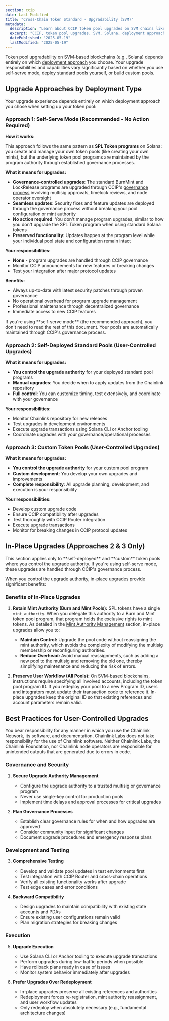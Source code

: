 ```yaml
---
section: ccip
date: Last Modified
title: "Cross-Chain Token Standard - Upgradability (SVM)"
metadata:
  description: "Learn about CCIP token pool upgrades on SVM chains like Solana. Covers the three deployment approaches: self-serve mode with governance-controlled updates (similar to SPL Token programs), self-deployed pools with user-controlled upgrades, and custom pool upgrade management."
  excerpt: "CCIP, token pool upgrades, SVM, Solana, deployment approaches, self-serve mode, governance, multisig, timelock, node operators, SPL Token programs, self-deployed pools, custom pools, upgrade authority, in-place upgrades, mint authority, program ID, governance process, ManyChainMultiSig, MCMS, upgrade management"
  datePublished: "2025-05-19"
  lastModified: "2025-05-19"
---
```



Token pool upgradability on SVM-based blockchains (e.g., Solana) depends entirely on which [deployment approach](/ccip/concepts/cross-chain-token/svm/token-pools#deployment-approaches) you choose. Your upgrade responsibilities and capabilities vary significantly based on whether you use self-serve mode, deploy standard pools yourself, or build custom pools.

## Upgrade Approaches by Deployment Type

Your upgrade experience depends entirely on which deployment approach you chose when setting up your token pool:

### Approach 1: Self-Serve Mode (Recommended - No Action Required)

**How it works:**

This approach follows the same pattern as **SPL Token programs** on Solana: you create and manage your own token pools (like creating your own mints), but the underlying token pool programs are maintained by the program authority through established governance processes.

**What it means for upgrades:**

- **Governance-controlled upgrades**: The standard BurnMint and LockRelease programs are upgraded through CCIP's [governance process](/ccip/concepts/architecture/onchain/svm/upgradability) involving multisig approvals, timelock reviews, and node operator oversight
- **Seamless updates**: Security fixes and feature updates are deployed through the governance process without breaking your pool configuration or mint authority
- **No action required**: You don't manage program upgrades, similar to how you don't upgrade the SPL Token program when using standard Solana tokens
- **Preserved functionality**: Updates happen at the program level while your individual pool state and configuration remain intact

**Your responsibilities:**

- **None** - program upgrades are handled through CCIP governance
- Monitor CCIP announcements for new features or breaking changes
- Test your integration after major protocol updates

**Benefits:**

- Always up-to-date with latest security patches through proven governance
- No operational overhead for program upgrade management
- Professional maintenance through decentralized governance
- Immediate access to new CCIP features

<Aside type="note" title="Most Users Stop Here">
  If you're using **self-serve mode** (the recommended approach), you don't need to read the rest of this document. Your
  pools are automatically maintained through CCIP's governance process.
</Aside>

### Approach 2: Self-Deployed Standard Pools (User-Controlled Upgrades)

**What it means for upgrades:**

- **You control the upgrade authority** for your deployed standard pool programs
- **Manual upgrades**: You decide when to apply updates from the Chainlink repository
- **Full control**: You can customize timing, test extensively, and coordinate with your governance

**Your responsibilities:**

- Monitor Chainlink repository for new releases
- Test upgrades in development environments
- Execute upgrade transactions using Solana CLI or Anchor tooling
- Coordinate upgrades with your governance/operational processes

### Approach 3: Custom Token Pools (User-Controlled Upgrades)

**What it means for upgrades:**

- **You control the upgrade authority** for your custom pool program
- **Custom development**: You develop your own upgrades and improvements
- **Complete responsibility**: All upgrade planning, development, and execution is your responsibility

**Your responsibilities:**

- Develop custom upgrade code
- Ensure CCIP compatibility after upgrades
- Test thoroughly with CCIP Router integration
- Execute upgrade transactions
- Monitor for breaking changes in CCIP protocol updates

## In-Place Upgrades (Approaches 2 & 3 Only)

<Aside type="caution" title="Advanced Users Only">
  This section applies only to **self-deployed** and **custom** token pools where you control the upgrade authority. If
  you're using self-serve mode, these upgrades are handled through CCIP's governance process.
</Aside>

When you control the upgrade authority, in-place upgrades provide significant benefits:

### Benefits of In-Place Upgrades

1. **Retain Mint Authority (Burn and Mint Pools):** SPL tokens have a single `mint_authority`. When you delegate this authority to a Burn and Mint token pool program, that program holds the exclusive rights to mint tokens. As detailed in the [Mint Authority Management](/ccip/concepts/cross-chain-token/svm/token-pools#mint-authority-management) section, in-place upgrades allow you to:
   - **Maintain Control:** Upgrade the pool code without reassigning the mint authority, which avoids the complexity of modifying the multisig membership or reconfiguring authorities.
   - **Reduce Overhead:** Avoid manual reassignments, such as adding a new pool to the multisig and removing the old one, thereby simplifying maintenance and reducing the risk of errors.

2. **Preserve User Workflow (All Pools):** On SVM-based blockchains, instructions require specifying all involved accounts, including the token pool program ID. If you redeploy your pool to a new Program ID, users and integrators must update their transaction code to reference it. In-place upgrades keep the original ID so that existing references and account parameters remain valid.

## Best Practices for User-Controlled Upgrades

<Aside type="note" title="Responsibility Disclaimer">
  You bear responsibility for any manner in which you use the Chainlink Network, its software, and documentation.
  Chainlink Labs does not take responsibility for the use of Chainlink software. Neither Chainlink Labs, the Chainlink
  Foundation, nor Chainlink node operators are responsible for unintended outputs that are generated due to errors in
  code.
</Aside>

### Governance and Security

1. **Secure Upgrade Authority Management**
   - Configure the upgrade authority to a trusted multisig or governance program
   - Never use single-key control for production pools
   - Implement time delays and approval processes for critical upgrades

2. **Plan Governance Processes**
   - Establish clear governance rules for when and how upgrades are approved
   - Consider community input for significant changes
   - Document upgrade procedures and emergency response plans

### Development and Testing

3. **Comprehensive Testing**
   - Develop and validate pool updates in test environments first
   - Test integration with CCIP Router and cross-chain operations
   - Verify all existing functionality works after upgrade
   - Test edge cases and error conditions

4. **Backward Compatibility**
   - Design upgrades to maintain compatibility with existing state accounts and PDAs
   - Ensure existing user configurations remain valid
   - Plan migration strategies for breaking changes

### Execution

5. **Upgrade Execution**
   - Use Solana CLI or Anchor tooling to execute upgrade transactions
   - Perform upgrades during low-traffic periods when possible
   - Have rollback plans ready in case of issues
   - Monitor system behavior immediately after upgrades

6. **Prefer Upgrades Over Redeployment**
   - In-place upgrades preserve all existing references and authorities
   - Redeployment forces re-registration, mint authority reassignment, and user workflow updates
   - Only redeploy when absolutely necessary (e.g., fundamental architecture changes)
